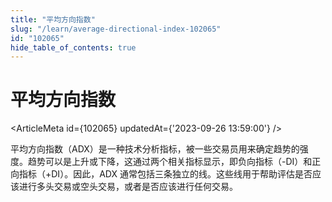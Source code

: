 ```yaml
---
title: "平均方向指数"
slug: "/learn/average-directional-index-102065"
id: "102065"
hide_table_of_contents: true
---
```



# 平均方向指数

<ArticleMeta id={102065} updatedAt={'2023-09-26 13:59:00'} />
<div className='border-solid border-b border-t-0 my-4 border-[var(--ifm-color-gray-300)]' />

平均方向指数（ADX）是一种技术分析指标，被一些交易员用来确定趋势的强度。趋势可以是上升或下降，这通过两个相关指标显示，即负向指标（-DI）和正向指标（+DI）。因此，ADX 通常包括三条独立的线。这些线用于帮助评估是否应该进行多头交易或空头交易，或者是否应该进行任何交易。
